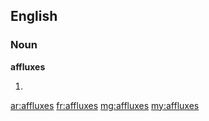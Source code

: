 ==English==
===Noun===
'''affluxes'''
#{{plural of|[[afflux]]}}

[[ar:affluxes]]
[[fr:affluxes]]
[[mg:affluxes]]
[[my:affluxes]]